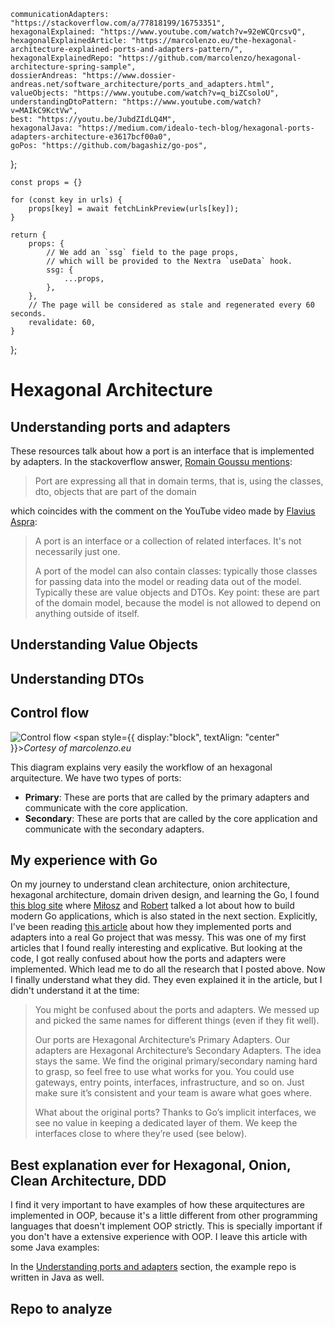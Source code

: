 
	communicationAdapters: "https://stackoverflow.com/a/77818199/16753351",
	hexagonalExplained: "https://www.youtube.com/watch?v=92eWCQrcsvQ",
	hexagonalExplainedArticle: "https://marcolenzo.eu/the-hexagonal-architecture-explained-ports-and-adapters-pattern/",
	hexagonalExplainedRepo: "https://github.com/marcolenzo/hexagonal-architecture-spring-sample",
	dossierAndreas: "https://www.dossier-andreas.net/software_architecture/ports_and_adapters.html",
	valueObjects: "https://www.youtube.com/watch?v=q_biZCsoloU",
	understandingDtoPattern: "https://www.youtube.com/watch?v=MAIkC9KctVw",
	best: "https://youtu.be/JubdZIdLQ4M",
	hexagonalJava: "https://medium.com/idealo-tech-blog/hexagonal-ports-adapters-architecture-e3617bcf00a0",
	goPos: "https://github.com/bagashiz/go-pos",
};

	const props = {}

	for (const key in urls) {
		props[key] = await fetchLinkPreview(urls[key]);
	}

	return {
		props: {
			// We add an `ssg` field to the page props,
			// which will be provided to the Nextra `useData` hook.
			ssg: {
				...props,
			},
		},
		// The page will be considered as stale and regenerated every 60 seconds.
		revalidate: 60,
	}
};

# Hexagonal Architecture
## Understanding ports and adapters
<LinkPreview keyObj="communicationAdapters" />
<LinkPreview keyObj="hexagonalExplained" />
<LinkPreview keyObj="hexagonalExplainedArticle" />
<LinkPreview keyObj="hexagonalExplainedRepo" />

These resources talk about how a port is an interface that is implemented by adapters. In the stackoverflow answer, [Romain Goussu mentions](https://stackoverflow.com/questions/77516174/hexagonal-architecture-ports-and-adapters-communication-between-adapters#:~:text=Port%20are%20expressing%20all%20that%20in%20domain%20terms%2C%20that%20is%2C%20using%20the%20classes%2C%20dto%2C%20objects%20that%20are%20part%20of%20the%20domain):
> Port are expressing all that in domain terms, that is, using the classes, dto, objects that are part of the domain

which coincides with the comment on the YouTube video made by [Flavius Aspra](https://www.youtube.com/@FlaviusAspra):
> A port is an interface or a collection of related interfaces. It's not necessarily just one.
>
> A port of the model can also contain classes: typically those classes for passing data into the model or reading data out of the model. Typically these are value objects and DTOs. Key point: these are part of the domain model, because the model is not allowed to depend on anything outside of itself.

<LinkPreview keyObj="dossierAndreas" />

## Understanding Value Objects
<LinkPreview keyObj="valueObjects" />

## Understanding DTOs
<LinkPreview keyObj="understandingDtoPattern" />

## Control flow
![Control flow](https://marcolenzo.eu/content/images/wordpress/2024/02/primary-secondary-diagram.jpg)
<span style={{ display:"block", textAlign: "center" }}>*Cortesy of marcolenzo.eu*</span>

This diagram explains very easily the workflow of an hexagonal arquitecture. We have two types of ports:
* **Primary**: These are ports that are called by the primary adapters and communicate with the core application.
* **Secondary**: These are ports that are called by the core application and communicate with the secondary adapters.

## My experience with Go
On my journey to understand clean architecture, onion architecture, hexagonal architecture, domain driven design, and learning the Go,
I found [this blog site](https://threedots.tech/series/modern-business-software-in-go) where [Miłosz](https://twitter.com/m1_10sz) and [Robert](https://twitter.com/roblaszczak) talked a lot about how to build modern Go applications, which is also stated in the next section.
Explicitly, I've been reading [this article](https://threedots.tech/post/introducing-clean-architecture) about how they implemented ports and adapters into a real Go project that was messy.
This was one of my first articles that I found really interesting and explicative. But looking at the code, I got really confused about how the ports and adapters were implemented. Which lead me to do all the research that I posted above.
Now I finally understand what they did. They even explained it in the article, but I didn't understand it at the time:

>You might be confused about the ports and adapters. We messed up and picked the same names for different things (even if they fit well).
>
>Our ports are Hexagonal Architecture’s Primary Adapters.
>Our adapters are Hexagonal Architecture’s Secondary Adapters.
>The idea stays the same. We find the original primary/secondary naming hard to grasp, so feel free to use what works for you. You could use gateways, entry points, interfaces, infrastructure, and so on. Just make sure it’s consistent and your team is aware what goes where.
>
>What about the original ports? Thanks to Go’s implicit interfaces, we see no value in keeping a dedicated layer of them. We keep the interfaces close to where they’re used (see below).

## Best explanation ever for Hexagonal, Onion, Clean Architecture, DDD
<LinkPreview keyObj="best" />

I find it very important to have examples of how these arquitectures are implemented in OOP, because it's a little different from other programming languages that doesn't implement OOP strictly.
This is specially important if you don't have a extensive experience with OOP. I leave this article with some Java examples:
<LinkPreview keyObj="hexagonalJava" />

In the [Understanding ports and adapters](#understanding-ports-and-adapters) section, the example repo is written in Java as well.

## Repo to analyze
<LinkPreview keyObj="goPos" />